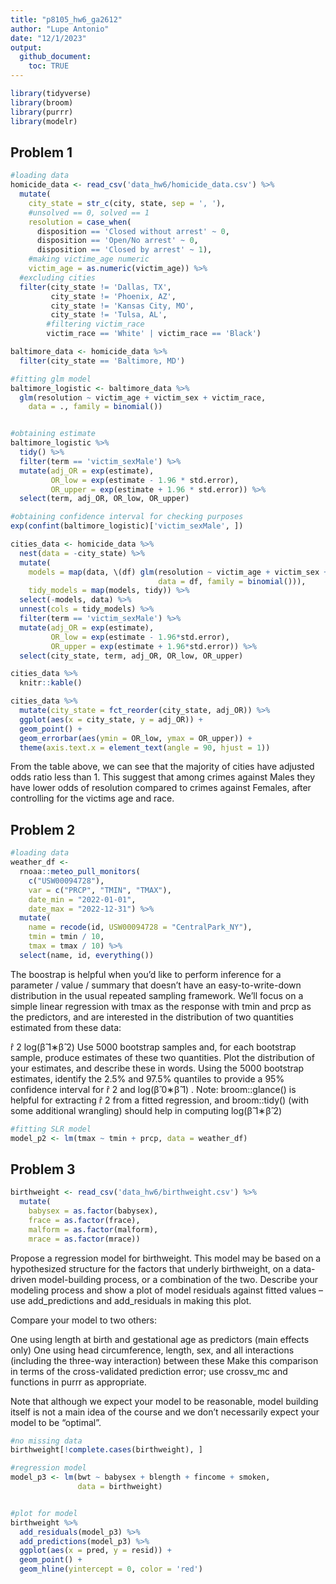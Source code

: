 ```yaml
---
title: "p8105_hw6_ga2612"
author: "Lupe Antonio"
date: "12/1/2023"
output:
  github_document:
    toc: TRUE
---
```


```r
library(tidyverse)
library(broom)
library(purrr)
library(modelr)
```

## Problem 1

```r
#loading data
homicide_data <- read_csv('data_hw6/homicide_data.csv') %>%
  mutate(
    city_state = str_c(city, state, sep = ', '),
    #unsolved == 0, solved == 1
    resolution = case_when(
      disposition == 'Closed without arrest' ~ 0,
      disposition == 'Open/No arrest' ~ 0,
      disposition == 'Closed by arrest' ~ 1),
    #making victime_age numeric
    victim_age = as.numeric(victim_age)) %>%
  #excluding cities
  filter(city_state != 'Dallas, TX',
         city_state != 'Phoenix, AZ',
         city_state != 'Kansas City, MO',
         city_state != 'Tulsa, AL',
        #filtering victim_race
        victim_race == 'White' | victim_race == 'Black')
```


```r
baltimore_data <- homicide_data %>%
  filter(city_state == 'Baltimore, MD')

#fitting glm model
baltimore_logistic <- baltimore_data %>%
  glm(resolution ~ victim_age + victim_sex + victim_race,
    data = ., family = binomial())


#obtaining estimate
baltimore_logistic %>%
  tidy() %>%
  filter(term == 'victim_sexMale') %>%
  mutate(adj_OR = exp(estimate),
         OR_low = exp(estimate - 1.96 * std.error),
         OR_upper = exp(estimate + 1.96 * std.error)) %>%
  select(term, adj_OR, OR_low, OR_upper)

#obtaining confidence interval for checking purposes
exp(confint(baltimore_logistic)['victim_sexMale', ])
```


```r
cities_data <- homicide_data %>%
  nest(data = -city_state) %>%
  mutate(
    models = map(data, \(df) glm(resolution ~ victim_age + victim_sex + victim_race,
                                 data = df, family = binomial())),
    tidy_models = map(models, tidy)) %>%
  select(-models, data) %>%
  unnest(cols = tidy_models) %>%
  filter(term == 'victim_sexMale') %>%
  mutate(adj_OR = exp(estimate),
         OR_low = exp(estimate - 1.96*std.error),
         OR_upper = exp(estimate + 1.96*std.error)) %>%
  select(city_state, term, adj_OR, OR_low, OR_upper)

cities_data %>%
  knitr::kable()
```


```r
cities_data %>%
  mutate(city_state = fct_reorder(city_state, adj_OR)) %>%
  ggplot(aes(x = city_state, y = adj_OR)) +
  geom_point() +
  geom_errorbar(aes(ymin = OR_low, ymax = OR_upper)) +
  theme(axis.text.x = element_text(angle = 90, hjust = 1))
```

From the table above, we can see that the majority of cities have adjusted odds ratio less than 1. This suggest that among crimes against Males they have lower odds of resolution compared to crimes against Females, after controlling for the victims age and race. 



## Problem 2

```r
#loading data
weather_df <- 
  rnoaa::meteo_pull_monitors(
    c("USW00094728"),
    var = c("PRCP", "TMIN", "TMAX"), 
    date_min = "2022-01-01",
    date_max = "2022-12-31") %>%
  mutate(
    name = recode(id, USW00094728 = "CentralPark_NY"),
    tmin = tmin / 10,
    tmax = tmax / 10) %>%
  select(name, id, everything())
```

The boostrap is helpful when you’d like to perform inference for a parameter / value / summary that doesn’t have an easy-to-write-down distribution in the usual repeated sampling framework. We’ll focus on a simple linear regression with tmax as the response with tmin and prcp as the predictors, and are interested in the distribution of two quantities estimated from these data:

r̂ 2
log(β̂ 1∗β̂ 2)
Use 5000 bootstrap samples and, for each bootstrap sample, produce estimates of these two quantities. Plot the distribution of your estimates, and describe these in words. Using the 5000 bootstrap estimates, identify the 2.5% and 97.5% quantiles to provide a 95% confidence interval for r̂ 2
 and log(β̂ 0∗β̂ 1)
. Note: broom::glance() is helpful for extracting r̂ 2
 from a fitted regression, and broom::tidy() (with some additional wrangling) should help in computing log(β̂ 1∗β̂ 2)


```r
#fitting SLR model
model_p2 <- lm(tmax ~ tmin + prcp, data = weather_df)


```



## Problem 3

```r
birthweight <- read_csv('data_hw6/birthweight.csv') %>%
  mutate(
    babysex = as.factor(babysex),
    frace = as.factor(frace),
    malform = as.factor(malform),
    mrace = as.factor(mrace))
```

Propose a regression model for birthweight. This model may be based on a hypothesized structure for the factors that underly birthweight, on a data-driven model-building process, or a combination of the two. Describe your modeling process and show a plot of model residuals against fitted values – use add_predictions and add_residuals in making this plot.

Compare your model to two others:

One using length at birth and gestational age as predictors (main effects only)
One using head circumference, length, sex, and all interactions (including the three-way interaction) between these
Make this comparison in terms of the cross-validated prediction error; use crossv_mc and functions in purrr as appropriate.

Note that although we expect your model to be reasonable, model building itself is not a main idea of the course and we don’t necessarily expect your model to be “optimal”.


```r
#no missing data
birthweight[!complete.cases(birthweight), ]
```

```r
#regression model
model_p3 <- lm(bwt ~ babysex + blength + fincome + smoken,
               data = birthweight)


#plot for model
birthweight %>%
  add_residuals(model_p3) %>%
  add_predictions(model_p3) %>%
  ggplot(aes(x = pred, y = resid)) +
  geom_point() +
  geom_hline(yintercept = 0, color = 'red')
```



